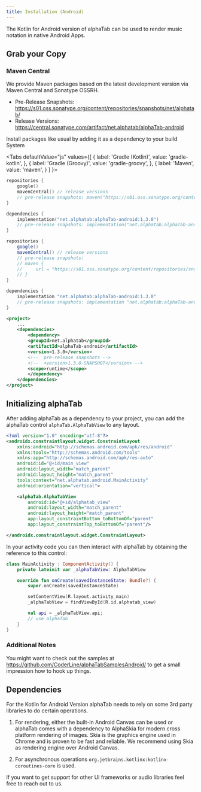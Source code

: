 ```yaml
---
title: Installation (Android)
---
```


The Kotlin for Android version of alphaTab can be used to render music notation in native Android Apps. 

## Grab your Copy

### Maven Central

We provide Maven packages based on the latest development version via Maven Central and Sonatype OSSRH.

* Pre-Release Snapshots: https://s01.oss.sonatype.org/content/repositories/snapshots/net/alphatab/ 
* Release Versions: https://central.sonatype.com/artifact/net.alphatab/alphaTab-android

Install packages like usual by adding it as a dependency to your build System


<Tabs
  defaultValue="js"
  values={[
    { label: 'Gradle (Kotlin)', value: 'gradle-kotlin', },
    { label: 'Gradle (Groovy)', value: 'gradle-groovy', },
    { label: 'Maven', value: 'maven', }
  ]
}>
<TabItem value="gradle-kotlin">

```kotlin
repositories {
    google()
    mavenCentral() // release versions
    // pre-release snapshots: maven("https://s01.oss.sonatype.org/content/repositories/snapshots/") 
}

dependencies {
    implementation("net.alphatab:alphaTab-android:1.3.0")
    // pre-release snapshots: implementation("net.alphatab:alphaTab-android:1.3.0-SNAPSHOT") 
}
```

</TabItem>
<TabItem value="gradle-groovy">

```groovy
repositories {
    google()
    mavenCentral() // release versions
    // pre-release snapshots: 
    // maven {
    //     url = "https://s01.oss.sonatype.org/content/repositories/snapshots/"
    // }
}

dependencies {
    implementation "net.alphatab:alphaTab-android:1.3.0"
    // pre-release snapshots: implementation "net.alphatab:alphaTab-android:1.3.0-SNAPSHOT"
}
```

</TabItem>
<TabItem value="xml">

```xml
<project>
    ...
    <dependencies>
        <dependency>
        <groupId>net.alphatab</groupId>
        <artifactId>alphaTab-android</artifactId>
        <version>1.3.0</version>
        <!--  pre-release snapshots -->
        <!--  <version>1.3.0-SNAPSHOT</version> -->
        <scope>runtime</scope>
        </dependency>
    </dependencies>
</project>
```

</TabItem>
</Tabs>

## Initializing alphaTab

After adding alphaTab as a dependency to your project, you can add the alphaTab control `alphaTab.AlphaTabView` to any layout.

```xml
<?xml version="1.0" encoding="utf-8"?>
<androidx.constraintlayout.widget.ConstraintLayout
    xmlns:android="http://schemas.android.com/apk/res/android"
    xmlns:tools="http://schemas.android.com/tools"
    xmlns:app="http://schemas.android.com/apk/res-auto"
    android:id="@+id/main_view"
    android:layout_width="match_parent"
    android:layout_height="match_parent"
    tools:context="net.alphatab.android.MainActivity"
    android:orientation="vertical">

    <alphaTab.AlphaTabView
        android:id="@+id/alphatab_view"
        android:layout_width="match_parent"
        android:layout_height="match_parent"
        app:layout_constraintBottom_toBottomOf="parent"
        app:layout_constraintTop_toBottomOf="parent"/>

</androidx.constraintlayout.widget.ConstraintLayout>
```

In your activity code you can then interact with alphaTab by obtaining the reference to this control:

```kotlin
class MainActivity : ComponentActivity() {
    private lateinit var _alphaTabView: AlphaTabView

    override fun onCreate(savedInstanceState: Bundle?) {
        super.onCreate(savedInstanceState)

        setContentView(R.layout.activity_main)
        _alphaTabView = findViewById(R.id.alphatab_view)

        val api = _alphaTabView.api;
        // use alphaTab
    }
}

```

### Additional Notes

You might want to check out the samples at https://github.com/CoderLine/alphaTabSamplesAndroid/ to get a small impression
how to hook up things. 

## Dependencies

For the Kotlin for Android Version alphaTab needs to rely on some 3rd party libraries to do certain operations.

1. For rendering, either the built-in Android Canvas can be used or alphaTab comes with a dependency to AlphaSkia for modern
cross platform rendering of images. Skia is the graphics engine used in Chrome and is proven to be fast and reliable.
We recommend using Skia as rendering engine over Android Canvas. 

2. For asynchronous operations `org.jetbrains.kotlinx:kotlinx-coroutines-core` is used. 

If you want to get support for other UI frameworks or audio libraries feel free to reach out to us.